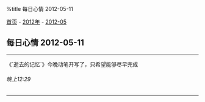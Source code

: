 %title 每日心情 2012-05-11

[[../../../index|首页]] - [[../index|2012年]] - [[index|2012-05]]
==每日心情 2012-05-11==
----
《`逝去的记忆`》今晚动笔开写了，只希望能够尽早完成
======晚上12:29======
----
